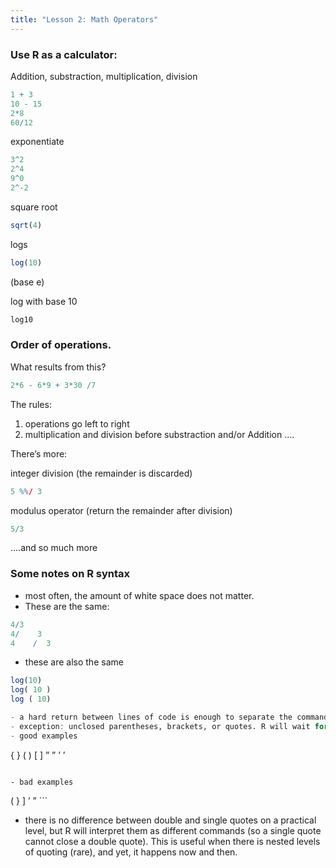```yaml
---
title: "Lesson 2: Math Operators"
---
```


### Use R as a calculator:

Addition, substraction, multiplication, division
```r
1 + 3
10 - 15
2*8
60/12
```

exponentiate
```r
3^2
2^4
9^0
2^-2
```

square root
```r
sqrt(4)
```

logs
```r
log(10)
```
(base e)

log with base 10

```r
log10
```

### Order of operations.

What results from this?
```r
2*6 - 6*9 + 3*30 /7
```

The rules:  

1. operations go left to right
2. multiplication and division before substraction and/or Addition
....

There's more: 

integer division (the remainder is discarded)
```r
5 %%/ 3
```

modulus operator (return the remainder after division)
```r
5/3
```
....and so much more 

### Some notes on R syntax

- most often, the amount of white space does not matter. 
- These are the same:

```r
4/3
4/    3
4    /  3
```

- these are also the same
```r
log(10)
log( 10 )
log ( 10)

- a hard return between lines of code is enough to separate the commands
- exception: unclosed parentheses, brackets, or quotes. R will wait for these to be completed. A single quote must always be complemented by a second single quote, and a double quote likewise must always have a second quote to complete it. Left parentheses, curly braces, or brackets much also be accompanying by their right-sided complement. 
- good examples
```
{ }
( )
[ ]
"  "
' '
` `
```

- bad examples
```
(  } ] ' "
```

- there is no difference between double and single quotes on a practical level, but R will interpret them as different commands (so a single quote cannot close a double quote). This is useful when there is nested levels of quoting (rare), and yet, it happens now and then. 

